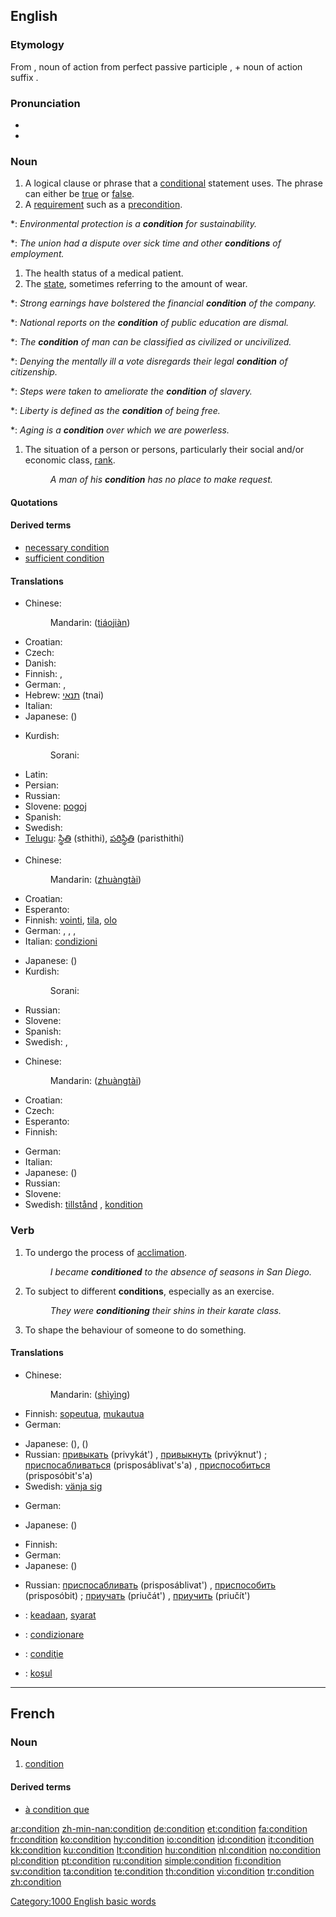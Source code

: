 ==English==

{{rank|generally|ago|easily|685|condition|sleep|ex|mere}}

===Etymology===
From {{etyl|la}} {{term|conditio|conditiō|lang=la}}, noun of action from perfect passive participle {{term|conditus|lang=la}}, + noun of action suffix {{term|-io|lang=la}}.

===Pronunciation===
* {{IPA|/kɒndiʃən/|/kʌnˈdɪ.ʃən/}}
* {{audio|en-us-condition.ogg|Audio (US)}}

===Noun===
{{en-noun}}

# A logical clause or phrase that a [[conditional]] statement uses. The phrase can either be [[true]] or [[false]].
# A [[requirement]] such as a [[precondition]].
*: ''Environmental protection is a '''condition''' for sustainability‎.''
*: ''The union had a dispute over sick time and other '''conditions''' of employment.''
# The health status of a medical patient.
# The [[state]], sometimes referring to the amount of wear.
*: ''Strong earnings have bolstered the financial '''condition''' of the company.''
*: ''National reports on the '''condition''' of public education are dismal.''
*: ''The '''condition''' of man can be classified as civilized or uncivilized.''
*: ''Denying the mentally ill a vote disregards their legal '''condition''' of citizenship.''
*: ''Steps were taken to ameliorate the '''condition''' of slavery.''
*: ''Liberty is defined as the '''condition''' of being free.''
*: ''Aging is a '''condition''' over which we are powerless.''
# {{obsolete}} The situation of a person or persons, particularly their social and/or economic class, [[rank]].
#: ''A man of his '''condition''' has no place to make request.''

====Quotations====
{{seeCites}}

====Derived terms====
* [[necessary condition]]
* [[sufficient condition]]

====Translations====
{{trans-top|logical clause or phrase}}
* Chinese:
*: Mandarin: {{zh-ts|條件|条件}} ([[tiáo]][[jiàn]])
* Croatian: {{t-|hr|uvjet|f|alt=úvjet}}
* Czech: {{t+|cs|podmínka|f}}
* Danish: {{t+|da|bekostning|n}}
* Finnish: {{t+|fi|ehto}}, {{t+|fi|edellytys}}
* German: {{t+|de|Bedingung|f}}, {{t+|de|Kondition|f}}
* Hebrew: [[תנאי]] (tnai) {{m}}
* Italian: {{t+|it|condizione|f}}
* Japanese: {{t+|ja|条件|tr=jōken|sc=Jpan}} ({{Jpan|[[じょうけん]]}})
{{trans-mid}}
* Kurdish:
*: Sorani: {{t|ku|شه‌رت|tr=shart|sc=ku-Arab}}
* Latin: {{t-|la|conditio|f}}
* Persian: {{t+|fa|شرط|tr=shart|sc=fa-Arab|xs=Persian}}
* Russian: {{t+|ru|условие|n|tr=uslóvije|sc=Cyrl}}
* Slovene: [[pogoj]] {{m}}
* Spanish: {{t+|es|condición|f}}
* Swedish: {{t+|sv|tillstånd|n}}
* [[Telugu]]: [[స్థితి]] (sthithi), [[పరిస్థితి]] (paristhithi)
{{trans-bottom}}

{{trans-top|health status of a patient}}
* Chinese:
*: Mandarin: {{zh-ts|狀態|状态}} ([[zhuàng]][[tài]])
* Croatian: {{t-|hr|stanje|n|alt=stánje}}
* Esperanto: {{t-|eo|stato|xs=Esperanto}}
* Finnish: [[vointi]], [[tila]], [[olo]]
* German: {{t+|de|Verfassung|f}}, {{t+|de|Kondition|f}}, {{t+|de|Befinden|n}}, {{t+|de|Zustand|m}}
* Italian: [[condizioni]] {{p}} {{f}}
{{trans-mid}}
* Japanese: {{t+|ja|状態|tr=jōtai|sc=Jpan}} ({{Jpan|[[じょうたい]]}})
* Kurdish:
*: Sorani: {{t|ku|حاڵ|tr=HAL|sc=ku-Arab}}
* Russian: {{t+|ru|состояние|n|tr=sostojánije|sc=Cyrl}}
* Slovene: {{t+|sl|stanje|n}}
* Spanish: {{t-|es|situación|f}}
* Swedish: {{t+|sv|tillstånd|n}}, {{t+|sv|kondition|c}}
{{trans-bottom}}

{{trans-top|state of an object}}
* Chinese:
*: Mandarin: {{zh-ts|狀態|状态}} ([[zhuàng]][[tài]])
* Croatian: {{t-|hr|stanje|n|alt=stánje}}
* Czech: {{t+|cs|stav|m}}
* Esperanto: {{t-|eo|stato|xs=Esperanto}}
* Finnish: {{t+|fi|tila}}
{{trans-mid}}
* German: {{t+|de|Beschaffenheit|f}}
* Italian: {{t+|it|condizione|f}}
* Japanese: {{t+|ja|状態|tr=jōtai|sc=Jpan}} ({{Jpan|[[じょうたい]]}})
* Russian: {{t+|ru|состояние|n|tr=sostojánije|sc=Cyrl}}
* Slovene: {{t+|sl|stanje|n}}
* Swedish: [[tillstånd]] {{n}}, [[kondition]] {{c}}
{{trans-bottom}}

===Verb===
{{en-verb}}

# To undergo the process of [[acclimation]].
#: ''I became '''conditioned''' to the absence of seasons in San Diego.''
# To subject to different '''conditions''', especially as an exercise.
#: ''They were '''conditioning''' their shins in their karate class.''
# To shape the behaviour of someone to do something.

====Translations====
{{trans-top|to undergo the process of acclimation}}
* Chinese:
*: Mandarin: {{zh-ts|適應|适应}}([[shì]][[yìng]])
* Finnish: [[sopeutua]], [[mukautua]]
* German: {{t+|de|konditionieren}}
{{trans-mid}}
* Japanese: {{t|ja|順応する|tr=jun'nōsuru|sc=Jpan}} ({{Jpan|じゅんのうする}}), {{t|ja|適応する|tr=tekiōsuru|sc=Jpan}} ({{Jpan|てきおうする}})
* Russian: [[привыкать]] (privykát') {{impf}}, [[привыкнуть]] (privýknut') {{pf}}; [[приспосабливаться]] (prisposáblivat's'a) {{impf}}, [[приспособиться]] (prisposóbit's'a) {{pf}}
* Swedish: [[vänja sig]]
{{trans-bottom}}

{{trans-top|to subject to different conditions}}
* German: {{t+|de|konditionieren}}
{{trans-mid}}
* Japanese: {{t|ja|調整する|tr=chōsei|sc=Jpan}} ({{Jpan|ちょうせいする}})
{{trans-bottom}}

{{trans-top|to shape the behaviour of someone to do something}}
* Finnish: {{t-|fi|ehdollistaa}}
* German: {{t+|de|konditionieren}}
* Japanese: {{t|ja|調整する|tr=chōsei|sc=Jpan}} ({{Jpan|ちょうせいする}})
{{trans-mid}}
* Russian: [[приспосабливать]] (prisposáblivat') {{impf}}, [[приспособить]] (prisposóbit) {{pf}}; [[приучать]] (priučát') {{impf}}, [[приучить]] (priučít') {{pf}}
{{trans-bottom}}

{{checktrans-top}}
* {{ttbc|Indonesian}}: [[ada|keadaan]], [[syarat]]
* {{ttbc|Italian}}: [[condizionare]]
* {{ttbc|Romanian}}: [[condiţie]]
* {{ttbc|Turkish}}: [[koşul]]
{{trans-bottom}}

[[Category:1000 English basic words]]

----

==French==

===Noun===
{{fr-noun|f}}

# [[#English|condition]]

====Derived terms====
* [[à condition que]]

[[ar:condition]]
[[zh-min-nan:condition]]
[[de:condition]]
[[et:condition]]
[[fa:condition]]
[[fr:condition]]
[[ko:condition]]
[[hy:condition]]
[[io:condition]]
[[id:condition]]
[[it:condition]]
[[kk:condition]]
[[ku:condition]]
[[lt:condition]]
[[hu:condition]]
[[nl:condition]]
[[no:condition]]
[[pl:condition]]
[[pt:condition]]
[[ru:condition]]
[[simple:condition]]
[[fi:condition]]
[[sv:condition]]
[[ta:condition]]
[[te:condition]]
[[th:condition]]
[[vi:condition]]
[[tr:condition]]
[[zh:condition]]
